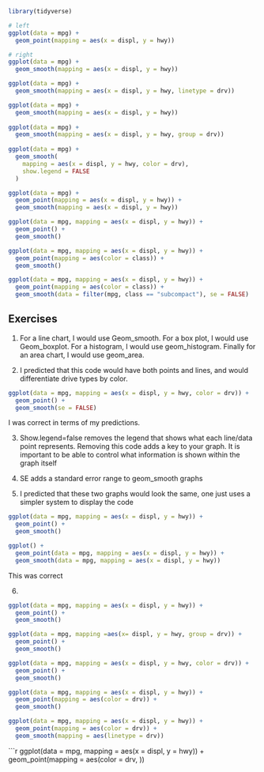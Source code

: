 ```r
library(tidyverse)
```

```r
# left
ggplot(data = mpg) + 
  geom_point(mapping = aes(x = displ, y = hwy))

# right
ggplot(data = mpg) + 
  geom_smooth(mapping = aes(x = displ, y = hwy))
```

```r
ggplot(data = mpg) + 
  geom_smooth(mapping = aes(x = displ, y = hwy, linetype = drv))

ggplot(data = mpg) +
  geom_smooth(mapping = aes(x = displ, y = hwy))
              
ggplot(data = mpg) +
  geom_smooth(mapping = aes(x = displ, y = hwy, group = drv))
    
ggplot(data = mpg) +
  geom_smooth(
    mapping = aes(x = displ, y = hwy, color = drv),
    show.legend = FALSE
  )

ggplot(data = mpg) + 
  geom_point(mapping = aes(x = displ, y = hwy)) +
  geom_smooth(mapping = aes(x = displ, y = hwy))

ggplot(data = mpg, mapping = aes(x = displ, y = hwy)) + 
  geom_point() + 
  geom_smooth()

ggplot(data = mpg, mapping = aes(x = displ, y = hwy)) + 
  geom_point(mapping = aes(color = class)) + 
  geom_smooth()

ggplot(data = mpg, mapping = aes(x = displ, y = hwy)) + 
  geom_point(mapping = aes(color = class)) + 
  geom_smooth(data = filter(mpg, class == "subcompact"), se = FALSE)
```

## Exercises

1) For a line chart, I would use Geom_smooth. For a box plot, I would use Geom_boxplot. For a histogram, I would use geom_histogram. Finally for an area chart, I would use geom_area.

2) I predicted that this code would have both points and lines, and would differentiate drive types by color. 
``` r
ggplot(data = mpg, mapping = aes(x = displ, y = hwy, color = drv)) + 
  geom_point() + 
  geom_smooth(se = FALSE)
```
I was correct in terms of my predictions.

3) Show.legend=false removes the legend that shows what each line/data point represents. Removing this code adds a key to your graph. It is important to be able to control what information is shown within the graph itself

4) SE adds a standard error range to geom_smooth graphs

5) I predicted that these two graphs would look the same, one just uses a simpler system to display the code
``` r
ggplot(data = mpg, mapping = aes(x = displ, y = hwy)) + 
  geom_point() + 
  geom_smooth()

ggplot() + 
  geom_point(data = mpg, mapping = aes(x = displ, y = hwy)) + 
  geom_smooth(data = mpg, mapping = aes(x = displ, y = hwy))
```
This was correct

6) 
```r
ggplot(data = mpg, mapping = aes(x = displ, y = hwy)) +
  geom_point() +
  geom_smooth()
```

```r
ggplot(data = mpg, mapping =aes(x= displ, y = hwy, group = drv)) +
  geom_point() +
  geom_smooth()
```

```r
ggplot(data = mpg, mapping = aes(x = displ, y = hwy, color = drv)) +
  geom_point() +
  geom_smooth()
```

```r
ggplot(data = mpg, mapping = aes(x = displ, y = hwy)) +
  geom_point(mapping = aes(color = drv)) +
  geom_smooth()
```

``` r
ggplot(data = mpg, mapping = aes(x = displ, y = hwy)) +
  geom_point(mapping = aes(color = drv)) +
  geom_smooth(mapping = aes(linetype = drv))
```

```r
ggplot(data = mpg, mapping = aes(x = displ, y = hwy)) +
  geom_point(mapping = aes(color = drv, ))